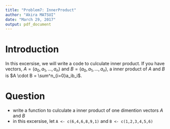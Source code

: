 ```yaml
---
title: "Problem7: InnerProduct"
author: "Akira MATSUI"
date: "March 29, 2017"
output: pdf_document
---
```


# Introduction

In this excersise, we will write a code to culculate inner product. If you have vectors, $A = (a_0, a_1,...,a_n )$ and $B=(a_0, a_1,...,a_n)$, a inner product of $A$ and $B$ is $A \cdot B = \sum^n_{i=0}a_ib_i$.


# Question

- write a function to culculate a inner product of one dimention vectors $A$ and $B$
- in this excersise, let `A <- c(6,4,6,8,9,1)` and `B <- c(1,2,3,4,5,6)`
 